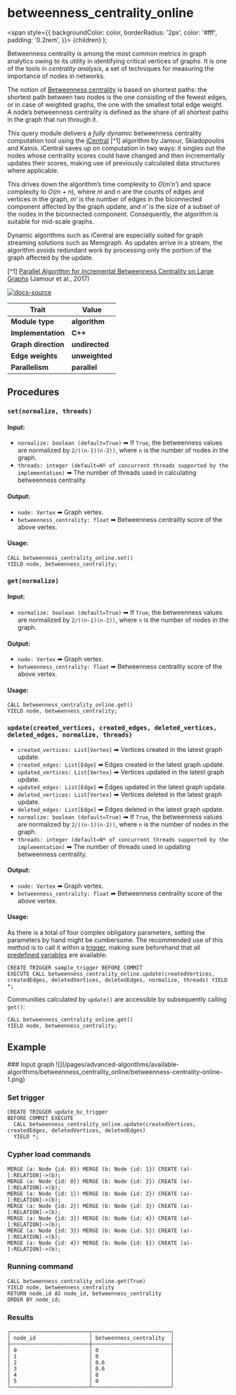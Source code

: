 
# betweenness_centrality_online

<span
style={{
      backgroundColor: color,
      borderRadius: '2px',
      color: '#fff',
      padding: '0.2rem',
    }}>
{children}
</span>
);

Betweenness centrality is among the most common metrics in graph analytics owing
to its utility in identifying critical vertices of graphs. It is one of the
tools in _centrality analysis_, a set of techniques for measuring the importance
of nodes in networks.

The notion of [Betweenness
centrality](https://en.wikipedia.org/wiki/Betweenness_centrality) is based on
shortest paths: the shortest path between two nodes is the one consisting of the
fewest edges, or in case of weighted graphs, the one with the smallest total
edge weight. A node’s betweenness centrality is defined as the share of all
shortest paths in the graph that run through it.

This query module delivers a _fully dynamic_ betweenness centrality computation
tool using the
[iCentral](https://repository.kaust.edu.sa/bitstream/handle/10754/625935/08070346.pdf)
[^1] algorithm by Jamour, Skiadopoulos and Kalnis. iCentral saves up on
computation in two ways: it singles out the nodes whose centrality scores could
have changed and then incrementally updates their scores, making use of
previously calculated data structures where applicable.

This drives down the algorithm’s time complexity to _O_(_m′n′_) and space
complexity to _O_(_m_ + _n_), where _m_ and _n_ are the counts of edges and
vertices in the graph, _m′_ is the number of edges in the biconnected component
affected by the graph update, and _n′_ is the size of a subset of the nodes in
the biconnected component. Consequently, the algorithm is suitable for mid-scale
graphs.

Dynamic algorithms such as iCentral are especially suited for graph streaming
solutions such as Memgraph. As updates arrive in a stream, the algorithm avoids
redundant work by processing only the portion of the graph affected by the
update.

[^1] [Parallel Algorithm for Incremental Betweenness Centrality on Large
Graphs](https://repository.kaust.edu.sa/bitstream/handle/10754/625935/08070346.pdf)
(Jamour et al., 2017)

[![docs-source](https://img.shields.io/badge/source-betweenness_centrality_online-FB6E00?logo=github&style=for-the-badge)](https://github.com/memgraph/mage/blob/main/cpp/betweenness_centrality_module/betweenness_centrality_online_module.cpp)

| Trait               | Value                                                 |
| ------------------- | ----------------------------------------------------- |
| **Module type**     | <Highlight color="#FB6E00">**algorithm**</Highlight>  |
| **Implementation**  | <Highlight color="#FB6E00">**C++**</Highlight>        |
| **Graph direction** | <Highlight color="#FB6E00">**undirected**</Highlight> |
| **Edge weights**    | <Highlight color="#FB6E00">**unweighted**</Highlight> |
| **Parallelism**     | <Highlight color="#FB6E00">**parallel**</Highlight>   |

## Procedures

### `set(normalize, threads)`

#### Input:

- `normalize: boolean (default=True)` ➡ If `True`, the betweenness values are normalized by
  `2/((n-1)(n-2))`, where `n` is the number of nodes in the graph.
- `threads: integer (default=Nº of concurrent threads supported by the implementation)` ➡ The
  number of threads used in calculating betweenness centrality.

#### Output:

- `node: Vertex` ➡ Graph vertex.
- `betweenness_centrality: float` ➡ Betweenness centrality score of the above
  vertex.

#### Usage:

```cypher
CALL betweenness_centrality_online.set()
YIELD node, betweenness_centrality;
```

### `get(normalize)`

#### Input:

- `normalize: boolean (default=True)` ➡ If `True`, the betweenness values are normalized by
  `2/((n-1)(n-2))`, where `n` is the number of nodes in the graph.

#### Output:

- `node: Vertex` ➡ Graph vertex.
- `betweenness_centrality: float` ➡ Betweenness centrality score of the above
  vertex.

#### Usage:

```cypher
CALL betweenness_centrality_online.get()
YIELD node, betweenness_centrality;
```

### `update(created_vertices, created_edges, deleted_vertices, deleted_edges, normalize, threads)`

- `created_vertices: List[Vertex]` ➡ Vertices created in the latest graph
  update.
- `created_edges: List[Edge]` ➡ Edges created in the latest graph update.
- `updated_vertices: List[Vertex]` ➡ Vertices updated in the latest graph
  update.
- `updated_edges: List[Edge]` ➡ Edges updated in the latest graph update.
- `deleted_vertices: List[Vertex]` ➡ Vertices deleted in the latest graph
  update.
- `deleted_edges: List[Edge]` ➡ Edges deleted in the latest graph update.
- `normalize: boolean (default=True)` ➡ If `True`, the betweenness values are normalized by
  `2/((n-1)(n-2))`, where `n` is the number of nodes in the graph.
- `threads: integer (default=Nº of concurrent threads supported by the implementation)` ➡ The
  number of threads used in updating betweenness centrality.

#### Output:

- `node: Vertex` ➡ Graph vertex.
- `betweenness_centrality: float` ➡ Betweenness centrality score of the above
  vertex.

#### Usage:

As there is a total of four complex obligatory parameters, setting the
parameters by hand might be cumbersome. The recommended use of this method is to
call it within a [trigger](/fundamentals/triggers), making sure
beforehand that all [predefined
variables](/fundamentals/triggers/#predefined-variables) are
available:

```cypher
CREATE TRIGGER sample_trigger BEFORE COMMIT
EXECUTE CALL betweenness_centrality_online.update(createdVertices, createdEdges, deletedVertices, deletedEdges, normalize, threads) YIELD *;
```

Communities calculated by `update()` are accessible by subsequently calling
`get()`:

```cypher
CALL betweenness_centrality_online.get()
YIELD node, betweenness_centrality;
```

## Example

<Steps>
### Input graph
![](/pages/advanced-algorithms/available-algorithms/betweenness_centrality_online/betweenness-centrality-online-1.png)

### Set trigger
```
CREATE TRIGGER update_bc_trigger
BEFORE COMMIT EXECUTE
  CALL betweenness_centrality_online.update(createdVertices, createdEdges, deletedVertices, deletedEdges)
  YIELD *;
```

### Cypher load commands
```
MERGE (a: Node {id: 0}) MERGE (b: Node {id: 1}) CREATE (a)-[:RELATION]->(b);
MERGE (a: Node {id: 0}) MERGE (b: Node {id: 2}) CREATE (a)-[:RELATION]->(b);
MERGE (a: Node {id: 1}) MERGE (b: Node {id: 2}) CREATE (a)-[:RELATION]->(b);
MERGE (a: Node {id: 2}) MERGE (b: Node {id: 3}) CREATE (a)-[:RELATION]->(b);
MERGE (a: Node {id: 3}) MERGE (b: Node {id: 4}) CREATE (a)-[:RELATION]->(b);
MERGE (a: Node {id: 3}) MERGE (b: Node {id: 5}) CREATE (a)-[:RELATION]->(b);
MERGE (a: Node {id: 4}) MERGE (b: Node {id: 5}) CREATE (a)-[:RELATION]->(b);
```

### Running command
```
CALL betweenness_centrality_online.get(True)
YIELD node, betweenness_centrality
RETURN node.id AS node_id, betweenness_centrality
ORDER BY node_id;
```

### Results
```
┌─────────────────────────┬─────────────────────────┐
│ node_id                 │ betweenness_centrality  │
├─────────────────────────┼─────────────────────────┤
│ 0                       │ 0                       │
│ 1                       │ 0                       │
│ 2                       │ 0.6                     │
│ 3                       │ 0.6                     │
│ 4                       │ 0                       │
│ 5                       │ 0                       │
└─────────────────────────┴─────────────────────────┘
```
</Steps>
